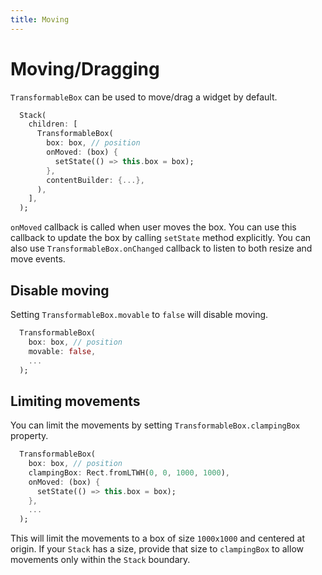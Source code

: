 ```yaml
---
title: Moving
---
```


# Moving/Dragging

`TransformableBox` can be used to move/drag a widget by default.

```dart title="Moving a widget"
  Stack(
    children: [
      TransformableBox(
        box: box, // position
        onMoved: (box) {
          setState(() => this.box = box);
        },
        contentBuilder: {...},
      ),
    ],
  );
```
`onMoved` callback is called when user moves the box. You can use this callback to update the box by calling
`setState` method explicitly. You can also use `TransformableBox.onChanged` callback to listen to both resize and move
events.

## Disable moving

Setting `TransformableBox.movable` to `false` will disable moving.

```dart title="Disable moving"
  TransformableBox(
    box: box, // position
    movable: false,
    ...
  );
```

## Limiting movements

You can limit the movements by setting `TransformableBox.clampingBox` property.

```dart title="Limiting movements"
  TransformableBox(
    box: box, // position
    clampingBox: Rect.fromLTWH(0, 0, 1000, 1000),
    onMoved: (box) {
      setState(() => this.box = box);
    },
    ...
  );
```
This will limit the movements to a box of size `1000x1000` and centered at origin. If your `Stack` has a size, provide
that size to `clampingBox` to allow movements only within the `Stack` boundary.
